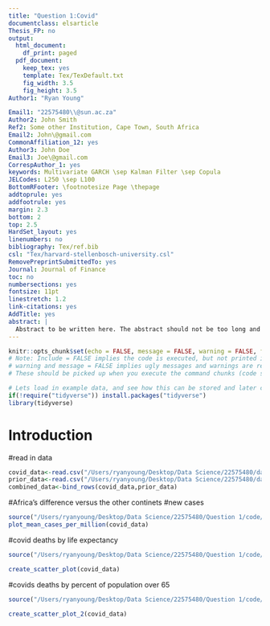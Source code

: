 ```yaml
---
title: "Question 1:Covid"
documentclass: elsarticle
Thesis_FP: no
output:
  html_document:
    df_print: paged
  pdf_document:
    keep_tex: yes
    template: Tex/TexDefault.txt
    fig_width: 3.5
    fig_height: 3.5
Author1: "Ryan Young"

Email1: "22575480\\@sun.ac.za"
Author2: John Smith
Ref2: Some other Institution, Cape Town, South Africa
Email2: John\@gmail.com
CommonAffiliation_12: yes
Author3: John Doe
Email3: Joe\@gmail.com
CorrespAuthor_1: yes
keywords: Multivariate GARCH \sep Kalman Filter \sep Copula
JELCodes: L250 \sep L100
BottomRFooter: \footnotesize Page \thepage
addtoprule: yes
addfootrule: yes
margin: 2.3
bottom: 2
top: 2.5
HardSet_layout: yes
linenumbers: no
bibliography: Tex/ref.bib
csl: "Tex/harvard-stellenbosch-university.csl"
RemovePreprintSubmittedTo: yes
Journal: Journal of Finance
toc: no
numbersections: yes
fontsize: 11pt
linestretch: 1.2
link-citations: yes
AddTitle: yes
abstract: |
  Abstract to be written here. The abstract should not be too long and should provide the reader with a good understanding what you are writing about. Academic papers are not like novels where you keep the reader in suspense. To be effective in getting others to read your paper, be as open and concise about your findings here as possible. Ideally, upon reading your abstract, the reader should feel he / she must read your paper in entirety.
---
```


<!-- First: Set your default preferences for chunk options: -->

<!-- If you want a chunk's code to be printed, set echo = TRUE. message = FALSE stops R printing ugly package loading details in your final paper too. I also suggest setting warning = FALSE and checking for warnings in R, else you might find ugly warnings in your paper. -->

```r
knitr::opts_chunk$set(echo = FALSE, message = FALSE, warning = FALSE, fig.width = 6, fig.height = 5, fig.pos="H", fig.pos = 'H')
# Note: Include = FALSE implies the code is executed, but not printed in your pdf.
# warning and message = FALSE implies ugly messages and warnings are removed from your pdf.
# These should be picked up when you execute the command chunks (code sections below) in your rmd, not printed in your paper!

# Lets load in example data, and see how this can be stored and later called from your 'data' folder.
if(!require("tidyverse")) install.packages("tidyverse")
library(tidyverse)


```


<!-- ############################## -->
<!-- # Start Writing here: -->
<!-- ############################## -->

# Introduction \label{Introduction}

#read in data 
```r
covid_data<-read.csv("/Users/ryanyoung/Desktop/Data Science/22575480/data/data/Covid/owid-covid-data.csv")
prior_data<-read.csv("/Users/ryanyoung/Desktop/Data Science/22575480/data/data/Covid/Deaths_by_cause.csv")
combined_data<-bind_rows(covid_data,prior_data)
```

#Africa's difference versus the other continets
#new cases
```r
source("/Users/ryanyoung/Desktop/Data Science/22575480/Question 1/code/new_case_bar.R")
plot_mean_cases_per_million(covid_data)

```




#covid deaths by life expectancy 
```r
source("/Users/ryanyoung/Desktop/Data Science/22575480/Question 1/code/create_scatter_plot.R")

create_scatter_plot(covid_data)

```

#covids deaths by percent of population over 65
```r
source("/Users/ryanyoung/Desktop/Data Science/22575480/Question 1/code/create_scatter_plot_2.R")

create_scatter_plot_2(covid_data)
```

